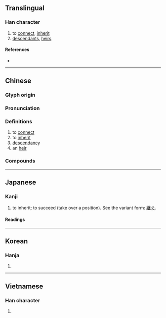 {{character info}}
==Translingual==

===Han character===
{{Han char|rn=30|rad=口|as=10|sn=13|four=67220|canj=RBSMR|ids=⿰⿱口𠕁司}}

# to [[connect]], [[inherit]]
# [[descendant]]s, [[heir]]s

====References====
* {{Han ref|kx=0203.300|dkj=04109|dj=0426.100|hdz=10667.110|uh=55E3|ud=21987|bh=B6E0|bd=46816}}

----

==Chinese==
{{zh-forms|alt=孠}}

===Glyph origin===
{{Han etym}}

===Pronunciation===
{{zh-pron
|m=sì
|c=zi6
|h=pfs=
|md=
|mn=qz:sīr/tw,xm,zz:sū/tw:sû
|w=
|mc=y
|oc=y
|cat=
}}

===Definitions===
{{zh-hanzi}}

# to [[connect]]
# to [[inherit]]
# [[descendancy]]
# an [[heir]]

===Compounds===
{{zh-der|嗣續|嗣響|孤嗣|令嗣|嗣音|子嗣|世嗣宦族|冢嗣|嗣產|嫡嗣|嗣承|嗣徽|後嗣|嗣後|延壽添嗣|廣嗣|嗣位|哲嗣|嗣服|嗣適|嗣父母|嗣歲|嗣業|嗣息|嗣子|嗣君|嗣主|根嗣|斬宗絕嗣|求嗣|承嗣|胤嗣|立嗣|覆宗絕嗣|血嗣|繼嗣|絕嗣}}

----

==Japanese==

===Kanji===
{{ja-kanji|grade=c|rs=口10}}

# to inherit; to succeed (take over a position). See the variant form: [[継]]ぐ.

====Readings====
{{ja-readings
|on=し
|kun=つ-ぐ
}}

----

==Korean==

===Hanja===
{{ko-hanja|hangeul=사|rv=sa|mr=sa}}

# {{rfdef|ko|sort=口10}}

----

==Vietnamese==

===Han character===
{{vi-readings|reading=tự|rs=口10}}

# {{rfdef|vi|sort=口10}}